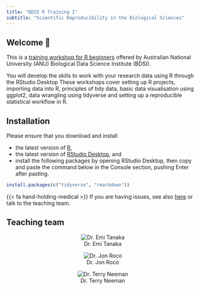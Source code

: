 ```yaml
---
title: "BDSI R Training I"
subtitle: "Scientific Reproducibility in the Biological Sciences"
---
```



## Welcome 👋

This is a [training workshop for R beginners](](https://bdsi.anu.edu.au/training-courses/available-courses/bdsi-r-training-i-scientific-reproducibility-biological-sciences)) offered by Australian National University (ANU) Biological Data Science Institute (BDSI).

You will develop the skills to work with your research data using R through the RStudio Desktop These workshops cover setting up R projects, importing data into R, principles of tidy data, basic data visualisation using ggplot2, data wrangling using tidyverse and setting up a reproducible statistical workflow in R.

## Installation 

Please ensure that you download and install 

- the latest version of [R](https://cran.csiro.au/),
- the latest version of [RStudio Desktop](https://posit.co/download/rstudio-desktop/), and 
- install the following packages by opening RStudio Desktop, then copy and paste the command below in the Console section, pushing Enter after pasting.

```r
install.packages(c("tidyverse", "rmarkdown"))
```

{{< fa hand-holding-medical >}} If you are having issues, see also [here](https://learnr.numbat.space/chapter1) or talk to the teaching team.

## Teaching team 

::: {layout-ncol=3 style="text-align:center;"}


![Dr. Emi Tanaka](images/emi-square.png){.circle-image-120}

![Dr. Jon Roco](images/dummy.jpg){.circle-image-120}

![Dr. Terry Neeman](images/dummy.jpg){.circle-image-120}

:::
